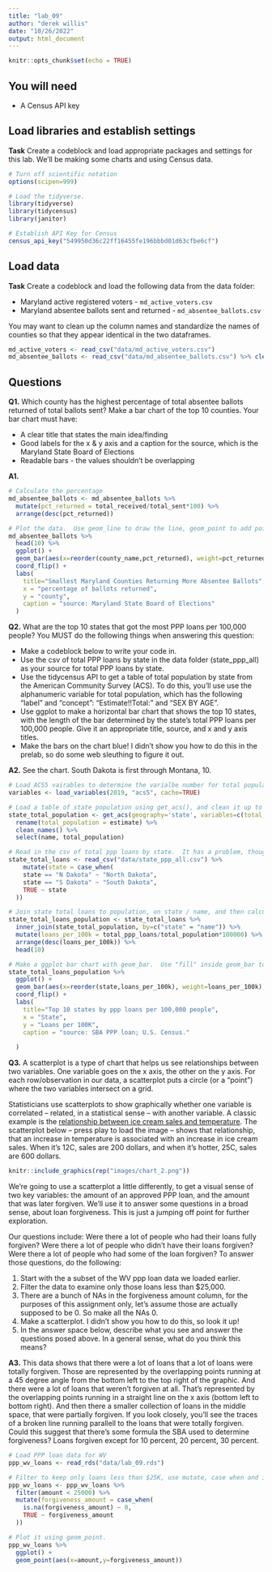 ```yaml
---
title: "lab_09"
author: "derek willis"
date: "10/26/2022"
output: html_document
---
```


```r
knitr::opts_chunk$set(echo = TRUE)
```

## You will need

* A Census API key

## Load libraries and establish settings

**Task** Create a codeblock and load appropriate packages and settings for this lab. We'll be making some charts and using Census data.

```r
# Turn off scientific notation
options(scipen=999)

# Load the tidyverse.
library(tidyverse)
library(tidycensus)
library(janitor)

# Establish API Key for Census
census_api_key("549950d36c22ff16455fe196bbbd01d63cfbe6cf")

```

## Load data

**Task** Create a codeblock and load the following data from the data folder:

* Maryland active registered voters - `md_active_voters.csv`
* Maryland absentee ballots sent and returned - `md_absentee_ballots.csv`

You may want to clean up the column names and standardize the names of counties so that they appear identical in the two dataframes.


```r
md_active_voters <- read_csv("data/md_active_voters.csv")
md_absentee_ballots <- read_csv("data/md_absentee_ballots.csv") %>% clean_names() %>% mutate(county_name = str_to_title(county_name))
```

## Questions 

**Q1.** Which county has the highest percentage of total absentee ballots returned of total ballots sent? Make a bar chart of the top 10 counties. Your bar chart must have:

* A clear title that states the main idea/finding
* Good labels for the x & y axis and a caption for the source, which is the Maryland State Board of Elections
* Readable bars - the values shouldn't be overlapping

**A1.** 

```r

# Calculate the percentage
md_absentee_ballots <- md_absentee_ballots %>%
  mutate(pct_returned = total_received/total_sent*100) %>% 
  arrange(desc(pct_returned))

# Plot the data.  Use geom_line to draw the line, geom_point to add points, geom_text to add labels.  Use scale_x_date to set breaks at 1 day. 
md_absentee_ballots %>%
  head(10) %>% 
  ggplot() + 
  geom_bar(aes(x=reorder(county_name,pct_returned), weight=pct_returned)) + 
  coord_flip() +
  labs(
    title="Smallest Maryland Counties Returning More Absentee Ballots",
    x = "percentage of ballots returned",
    y = "county",
    caption = "source: Maryland State Board of Elections"
  )

```

**Q2.** What are the top 10 states that got the most PPP loans per 100,000 people? You MUST do the following things when answering this question:

* Make a codeblock below to write your code in.
* Use the csv of total PPP loans by state in the data folder (state_ppp_all) as your source for total PPP loans by state.  
* Use the tidycensus API to get a table of total population by state from the American Community Survey (ACS). To do this, you'll use use the alphanumeric variable for total population, which has the following "label" and "concept": "Estimate!!Total:" and "SEX BY AGE".  
* Use ggplot to make a horizontal bar chart that shows the top 10 states, with the length of the bar determined by the state's total PPP loans per 100,000 people. Give it an appropriate title, source, and x and y axis titles. 
* Make the bars on the chart blue! I didn't show you how to do this in the prelab, so do some web sleuthing to figure it out.  

**A2.** See the chart.  South Dakota is first through Montana, 10. 
```r

# Load ACS5 vairables to determine the varialbe number for total population.  Examine in the dataframe viewer. 
variables <- load_variables(2019, "acs5", cache=TRUE)

# Load a table of state population using get_acs(), and clean it up to keep only state name and total ppulation
state_total_population <- get_acs(geography='state', variables=c(total_population='B01001_001')) %>%
  rename(total_population = estimate) %>%
  clean_names() %>%
  select(name, total_population)

# Read in the csv of total ppp loans by state.  It has a problem, though, that prevents proper joining in the next step.  North and South Dakota are abbreviated in this data set, but not the population dataset.  Fix this using mutate and case when. 
state_total_loans <- read_csv("data/state_ppp_all.csv") %>%
    mutate(state = case_when(
    state == "N Dakota" ~ "North Dakota",
    state == "S Dakota" ~ "South Dakota",
    TRUE ~ state
  ))

# Join state total loans to population, on state / name, and then calculate loans per 100k.  Sort and keep top 10 records. 
state_total_loans_population <- state_total_loans %>%
  inner_join(state_total_population, by=c("state" = "name")) %>%
  mutate(loans_per_100k = total_ppp_loans/total_population*100000) %>%
  arrange(desc(loans_per_100k)) %>%
  head(10)

# Make a ggplot bar chart with geom_bar.  Use "fill" inside geom_bar to make bars blue.  Use coord_flip to make horizontal.  Add labels. 
state_total_loans_population %>%
  ggplot() +
  geom_bar(aes(x=reorder(state,loans_per_100k), weight=loans_per_100k), fill = "blue") +
  coord_flip() + 
  labs(
    title="Top 10 states by ppp loans per 100,000 people",
    x = "State",
    y = "Loans per 100K",
    caption = "source: SBA PPP loan; U.S. Census."
    
  ) 

```

**Q3.**  A scatterplot is a type of chart that helps us see relationships between two variables. One variable goes on the x axis, the other on the y axis.  For each row/observation in our data, a scatterplot puts a circle (or a "point") where the two variables intersect on a grid. 

Statisticians use scatterplots to show graphically whether one variable is correlated -- related, in a statistical sense -- with another variable.  A classic example is the [relationship between ice cream sales and temperature](https://www.mathsisfun.com/data/scatter-xy-plots.html).  The scatterplot below -- press play to load the image -- shows that relationship, that an increase in temperature is associated with an increase in ice cream sales. When it's 12C, sales are 200 dollars, and when it's hotter, 25C, sales are 600 dollars.

```r
knitr::include_graphics(rep("images/chart_2.png"))
```

We're going to use a scatterplot a little differently, to get a visual sense of two key variables: the amount of an approved PPP loan, and the amount that was later forgiven. We'll use it to answer some questions in a broad sense, about loan forgiveness.  This is just a jumping off point for further exploration. 

Our questions include: Were there a lot of people who had their loans fully forgiven?  Were there a lot of people who didn't have their loans forgiven? Were there a lot of people who had some of the loan forgiven? 
To answer those questions, do the following:

1. Start with the a subset of the WV ppp loan data we loaded earlier.
2. Filter the data to examine only those loans less than $25,000.
3. There are a bunch of NAs in the forgiveness amount column, for the purposes of this assignment only, let's assume those are actually supposed to be 0. So make all the NAs 0. 
4. Make a scatterplot. I didn't show you how to do this, so look it up! 
5. In the answer space below, describe what you see and answer the questions posed above.  In a general sense, what do you think this means?  

**A3.**  This data shows that there were a lot of loans that a lot of loans were totally forgiven. Those are represented by the overlapping points running at a 45 degree angle from the bottom left to the top right of the graphic.  And there were a lot of loans that weren't forgiven at all.  That's represented by the overlapping points running in a straight line on the x axis (bottom left to bottom right).  And then there a smaller collection of loans in the middle space, that were partially forgiven. If you look closely, you'll see the traces of a broken line running parallell to the loans that were totally forgiven. Could this suggest that there's some formula the SBA used to determine forgiveness? Loans forgiven except for 10 percent, 20 percent, 30 percent. 

```r

# Load PPP loan data for WV
ppp_wv_loans <- read_rds("data/lab_09.rds")

# Filter to keep only loans less than $25K, use mutate, case when and is.na to convert all NAs to 0. 
ppp_wv_loans <- ppp_wv_loans %>%
  filter(amount < 25000) %>%
  mutate(forgiveness_amount = case_when(
    is.na(forgiveness_amount) ~ 0,
    TRUE ~ forgiveness_amount
  )) 

# Plot it using geom_point.
ppp_wv_loans %>%
  ggplot() +
  geom_point(aes(x=amount,y=forgiveness_amount)) 
```
